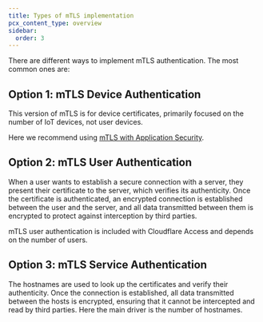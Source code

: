 ```yaml
---
title: Types of mTLS implementation
pcx_content_type: overview
sidebar:
  order: 3
---
```


There are different ways to implement mTLS authentication. The most common ones are:

## Option 1: mTLS Device Authentication

This version of mTLS is for device certificates, primarily focused on the number of IoT devices, not user devices.

Here we recommend using [mTLS with Application Security](/learning-paths/mtls/mtls-app-security/).

## Option 2: mTLS User Authentication

When a user wants to establish a secure connection with a server, they present their certificate to the server, which verifies its authenticity. Once the certificate is authenticated, an encrypted connection is established between the user and the server, and all data transmitted between them is encrypted to protect against interception by third parties.

mTLS user authentication is included with Cloudflare Access and depends on the number of users.

## Option 3: mTLS Service Authentication

The hostnames are used to look up the certificates and verify their authenticity. Once the connection is established, all data transmitted between the hosts is encrypted, ensuring that it cannot be intercepted and read by third parties. Here the main driver is the number of hostnames.